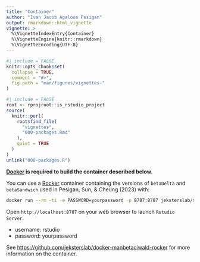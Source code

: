 ```yaml
---
title: "Container"
author: "Ivan Jacob Agaloos Pesigan"
output: rmarkdown::html_vignette
vignette: >
  %\VignetteIndexEntry{Container}
  %\VignetteEngine{knitr::rmarkdown}
  %\VignetteEncoding{UTF-8}
---
```


```r
#| include = FALSE
knitr::opts_chunk$set(
  collapse = TRUE,
  comment = "#>",
  fig.path = "man/figures/vignettes-"
)
```

```r
#| include = FALSE
root <- rprojroot::is_rstudio_project
source(
  knitr::purl(
    root$find_file(
      "vignettes",
      "000-packages.Rmd"
    ),
    quiet = TRUE
  )
)
unlink("000-packages.R")
```

**[Docker](https://www.docker.com/) is required to build the container described below.**

You can use a [Rocker](https://rocker-project.org/) container containing the versions of `betaDelta` and `betaSandwich` used in Pesigan, Sun, & Cheung (2023) with:

```bash
docker run --rm -ti -e PASSWORD=yourpassword -p 8787:8787 jeksterslab/manbetaciwald-rocker
```

Open `http://localhost:8787` on your web browser to launch `Rstudio Server`.

- username: rstudio
- password: yourpassword

See [https://github.com/jeksterslab/docker-manbetaciwald-rocker](https://github.com/jeksterslab/docker-manbetaciwald-rocker) for more information on the container.
